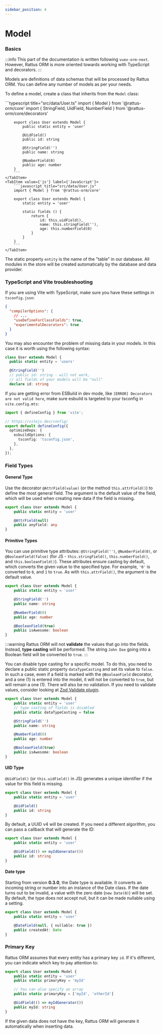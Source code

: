 ```yaml
---
sidebar_position: 4
---
```


# Model

### Basics

:::info
This part of the documentation is written following `vuex-orm-next`.
However, Rattus ORM is more oriented towards working with
TypeScript and decorators.
:::

Models are definitions of data schemas that will be
processed by Rattus ORM. You can define any number
of models as per your needs.

To define a model, create a class that inherits
from the `Model` class:

<Tabs>
    <TabItem value={'ts'} label={'TypeScript'}>
        ```typescript title="src/data/User.ts"
        import { Model } from '@rattus-orm/core'
        import { StringField, UidField, NumberField } from '@rattus-orm/core/decorators'

        export class User extends Model {
            public static entity = 'user'

            @UidField()
            public id: string

            @StringField('')
            public name: string

            @NumberField(0)
            public age: number
        }
        ```
    </TabItem>
    <TabItem value={'js'} label={'JavaScript'}>
        ```javascript title="src/data/User.js"
        import { Model } from '@rattus-orm/core'

        export class User extends Model {
            static entity = 'user'

            static fields () {
                return {
                    id: this.uidField(),
                    name: this.stringField(''),
                    age: this.numberField(0)
                }
            }
        }
        ```
    </TabItem>
</Tabs>

The static property `entity` is the name of the "table" in
our database. All modules in the store will be created
automatically by the database and data provider.

### TypeScript and Vite troubleshooting
If you are using Vite with TypeScript, make sure you have these settings in `tsconfig.json`:
```json title="tsconfig.json"
{
  "compilerOptions": {
    // ...
    "useDefineForClassFields": true,
    "experimentalDecorators": true
  }
}
```

You may also encounter the problem of missing data in your models. In this case it is worth using
the following syntax:
```typescript
class User extends Model {
  public static entity = 'users'

  @StringField('')
  // public id: string - will not work,
  // all fields of your models will be "null"
  declare id: string
```
If you are getting error from ESBuild in dev mode, like `[ERROR] Decorators are not valid here`, make sure esbuild is targeted to your tsconfig in `vite.config.mts`:

```typescript title="vite.config.mts"
import { defineConfig } from 'vite';

// https://vitejs.dev/config/
export default defineConfig({
  optimizeDeps: {
    esbuildOptions: {
      tsconfig: 'tsconfig.json',
    },
  },
});
```

### Field Types

#### General Type

Use the decorator `@AttrField(value)` (or the method `this.attrField()`) to define the most
general field. The argument is the default value of the field,
which will be used when creating new data if the field is missing.

```typescript
export class User extends Model {
    public static entity = 'user'

    @AttrField(null)
    public anyField: any
}
```

#### Primitive Types
You can use primitive type attributes:
`@StringField('')`, `@NumberField(0)`, or `@BooleanField(false)`
(for JS - `this.stringField()`, `this.numberField()`, and `this.booleanField()`).
These attributes ensure casting by default, which
converts the given value to the specified type.
For example, `'0'` is converted to `0`, and `1` to `true`.
As with `this.attrField()`, the argument is the
default value.

```typescript
export class User extends Model {
    public static entity = 'user'

    @StringField('')
    public name: string

    @NumberField(0)
    public age: number

    @BooleanField(true)
    public isAwesome: boolean
}
```

:::warning
Rattus ORM will not **validate** the values that
go into the fields. Instead, **type casting** will be performed.
The string `John Doe` going into a Boolean field will be
converted to `true`.
:::

You can disable type casting for a specific model. To do this, you
need to declare a public static property `dataTypeCasting` and set
its value to `false`. In such a case, even if a field is marked
with the `@BooleanField` decorator, and a one (1) is entered into the model,
it will not be converted to `true`, but will remain a one (1).
There will also be no validation. If you need to validate values,
consider looking at [Zod Validate plugin](/docs/plugins/docs-plugin-zod-validate/getting-started).

```typescript
export class User extends Model {
    public static entity = 'user'
    // type casting of fields is disabled
    public static dataTypeCasting = false

    @StringField('')
    public name: string

    @NumberField(0)
    public age: number

    @BooleanField(true)
    public isAwesome: boolean
}
```

#### UID Type
`@UidField()`  (or `this.uidField()` in JS) generates a unique
identifier if the value for this field is missing.

```typescript
export class User extends Model {
    public static entity = 'user'

    @UidField()
    public id: string
}
```
By default, a UUID v4 will be created. If you need a different
algorithm, you can pass a callback that will generate
the ID:

```typescript
export class User extends Model {
    public static entity = 'user'

    @UidField(() => myIdGenerator())
    public id: string
}
```

#### Date type
Starting from version **0.3.0**, the Date type is available. It converts
an incoming string or number into an instance of the Date class.
If the date turns out to be invalid, a value with the zero date (`new Date(0)`)
will be set. By default, the type does not accept null, but
it can be made nullable using a setting.

```typescript
export class User extends Model {
    public static entity = 'user'

    @DateField(null, { nullable: true })
    public createdAt: Date
}
```

### Primary Key
Rattus ORM assumes that every entity has a
primary key `id`. If it's different, you can
indicate which key to pay attention to:
```typescript
export class User extends Model {
    public static entity = 'user'
    public static primaryKey = 'myId'

    // You can also specify an array
    public static primaryKey = ['myId', 'otherId']

    @UidField(() => myIdGenerator())
    public myId: string
}
```

If the given data does not have the key, Rattus ORM
will generate it automatically when inserting data.
